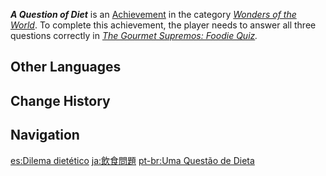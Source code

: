 {{Achievement Infobox
|id           = 84533
|order id     = 4057
|category     = Wonders of the World
|description  = Help [[Parvaneh]] proofread all the recipes.
|requirements = Answer all three questions correctly in ''[[The Gourmet Supremos: Foodie Quiz]].''
|primogems    = 5
|tracking     = 
|hidden       = 1
|type         = Commission
|quest        = The Gourmet Supremos
}}
'''''A Question of Diet''''' is an [[Achievement]] in the category ''[[Wonders of the World]]''. To complete this achievement, the player needs to answer all three questions correctly in ''[[The Gourmet Supremos: Foodie Quiz]].''
<!--
==Trivia==

==Video Guides==
{{EVT
|video1   = 
|caption1 = 
}}
-->
==Other Languages==
{{Other Languages
|en      = A Question of Diet
|zhs     = 饮食问题
|zhs_rm  = Yǐnshí Wèntí
|zht     = 飲食問題
|zht_rm  = Yǐnshí Wèntí
|zh_tl   = A Diet Problem
|ja      = 飲食問題
|ja_rm   = Inshoku Mondai
|ja_tl   = Problem of Diet
|ko      = 음식 문제
|ko_tl   = Food Problems
|es      = Dilema dietético
|es_tl   = Dietary Dilemma
|fr      = Une question de régime
|fr_tl   = A Question of Diet
|ru      = Вопрос диеты
|ru_tl   = A Question of Diet
|th      = ปัญหาอาหารการกิน
|th_rm   = Pan-ha A-han Karnkin
|th_tl   = A Diet Problem
|vi      = Vấn đề ẩm thực
|vi_tl   = 
|de      = Essen und solche Probleme
|de_tl   = Food And Such Problems
|id      = Masalah Makanan dan Minuman
|id_tl   = Food and Drink Issues
|pt      = Uma Questão de Dieta
|pt_tl   = 
|tr      = Yiyecek Meselesi
|tr_tl   = Matter of Food
|it      = Una questione di dieta
|it_tl   = 
}}

==Change History==
{{Change History|2.0}}
<!--
==References==
{{Reflist}}
-->
==Navigation==
{{Achievement Navbox|Wonders of the World|Commission}}

[[es:Dilema dietético]]
[[ja:飲食問題]]
[[pt-br:Uma Questão de Dieta]]